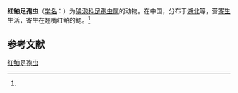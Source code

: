 {{Speciesbox
| name = 红鲌足孢虫
| status = 
| status_system = 
| image = 
| genus = Podospora
| species = erythroculteri
| authority = (Hsieh et Grong, 1993)<ref name='id9662'>{{cite web| url =http://www.bioinfo.cn/db05/BjdwSpecies.php?action=view&id=9662| title =红鲌足孢虫| work =《中国动物物种编目数据库》| publisher =中国科学院微生物研究所| author =中国科学院动物研究所| accessdate =2009-04-16| deadurl =yes| archiveurl =https://web.archive.org/web/20160305002912/http://www.bioinfo.cn/db05/BjdwSpecies.php?action=view&id=9662| archivedate =2016-03-05}}</ref>
}}

'''红鲌足孢虫'''（[[学名|学名]]：{{lang|la|''Podospora erythroculteri''}}）为[[碘泡科|碘泡科]][[足孢虫属|足孢虫属]]的动物。在中国，分布于[[湖北|湖北]]等，营[[寄生|寄生]]生活，寄生在翘嘴红鲌的鳃。<ref name='id9662'/>

== 参考文献 ==
{{reflist}}

{{Wikispecies|Podospora erythroculteri}}

[[Category:足孢虫属|红鲌足孢虫]]


{{Cnidarian-stub}}
